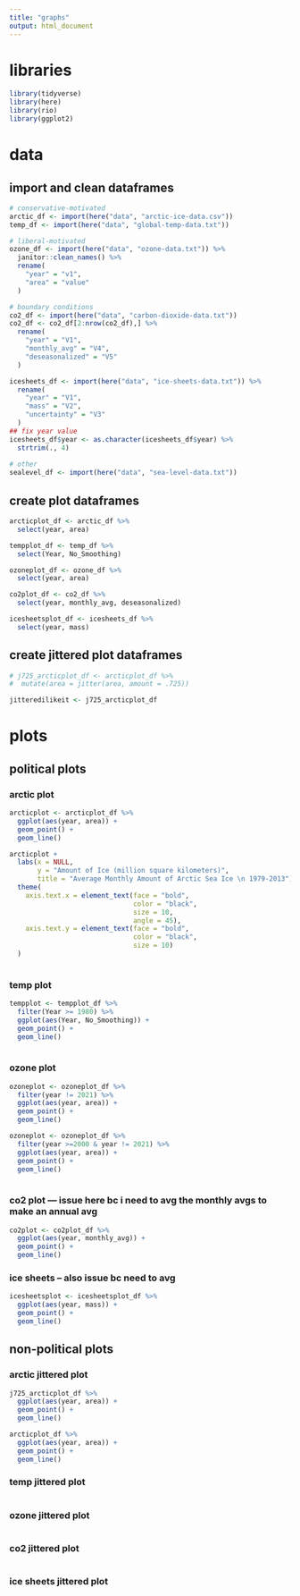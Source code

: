 ```yaml
---
title: "graphs"
output: html_document
---
```

# libraries
```r
library(tidyverse)
library(here)
library(rio)
library(ggplot2)
```

# data
## import and clean dataframes
```r
# conservative-motivated
arctic_df <- import(here("data", "arctic-ice-data.csv"))
temp_df <- import(here("data", "global-temp-data.txt"))

# liberal-motivated
ozone_df <- import(here("data", "ozone-data.txt")) %>% 
  janitor::clean_names() %>% 
  rename(
    "year" = "v1",
    "area" = "value"
  )

# boundary conditions
co2_df <- import(here("data", "carbon-dioxide-data.txt"))
co2_df <- co2_df[2:nrow(co2_df),] %>% 
  rename(
    "year" = "V1",
    "monthly_avg" = "V4",
    "deseasonalized" = "V5"
  )

icesheets_df <- import(here("data", "ice-sheets-data.txt")) %>% 
  rename(
    "year" = "V1",
    "mass" = "V2",
    "uncertainty" = "V3"
  )
## fix year value
icesheets_df$year <- as.character(icesheets_df$year) %>% 
  strtrim(., 4)
 
# other
sealevel_df <- import(here("data", "sea-level-data.txt"))
```

## create plot dataframes
```r
arcticplot_df <- arctic_df %>% 
  select(year, area)

tempplot_df <- temp_df %>% 
  select(Year, No_Smoothing)

ozoneplot_df <- ozone_df %>% 
  select(year, area)

co2plot_df <- co2_df %>% 
  select(year, monthly_avg, deseasonalized)

icesheetsplot_df <- icesheets_df %>% 
  select(year, mass)
```

## create jittered plot dataframes
```r
# j725_arcticplot_df <- arcticplot_df %>% 
#  mutate(area = jitter(area, amount = .725))

jitteredilikeit <- j725_arcticplot_df
```

# plots
## political plots
### arctic plot
```r
arcticplot <- arcticplot_df %>% 
  ggplot(aes(year, area)) +
  geom_point() +
  geom_line()

arcticplot + 
  labs(x = NULL,
       y = "Amount of Ice (million square kilometers)",
       title = "Average Monthly Amount of Arctic Sea Ice \n 1979-2013") +
  theme(
    axis.text.x = element_text(face = "bold",
                               color = "black",
                               size = 10,
                               angle = 45),
    axis.text.y = element_text(face = "bold",
                               color = "black",
                               size = 10)
  )
  
```

### temp plot
```r
tempplot <- tempplot_df %>% 
  filter(Year >= 1980) %>% 
  ggplot(aes(Year, No_Smoothing)) +
  geom_point() +
  geom_line()
  
```

### ozone plot
```r
ozoneplot <- ozoneplot_df %>% 
  filter(year != 2021) %>% 
  ggplot(aes(year, area)) +
  geom_point() +
  geom_line()

ozoneplot <- ozoneplot_df %>% 
  filter(year >=2000 & year != 2021) %>% 
  ggplot(aes(year, area)) +
  geom_point() +
  geom_line()
  
```

### co2 plot --- issue here bc i need to avg the monthly avgs to make an annual avg
```r
co2plot <- co2plot_df %>% 
  ggplot(aes(year, monthly_avg)) +
  geom_point() +
  geom_line()
```

### ice sheets -- also issue bc need to avg
```r
icesheetsplot <- icesheetsplot_df %>% 
  ggplot(aes(year, mass)) +
  geom_point() +
  geom_line()
```

## non-political plots
### arctic jittered plot
```r
j725_arcticplot_df %>% 
  ggplot(aes(year, area)) +
  geom_point() +
  geom_line()

arcticplot_df %>% 
  ggplot(aes(year, area)) +
  geom_point() +
  geom_line()
```

### temp jittered plot
```r

```

### ozone jittered plot
```r

```

### co2 jittered plot
```r

```

### ice sheets jittered plot
```r

```

